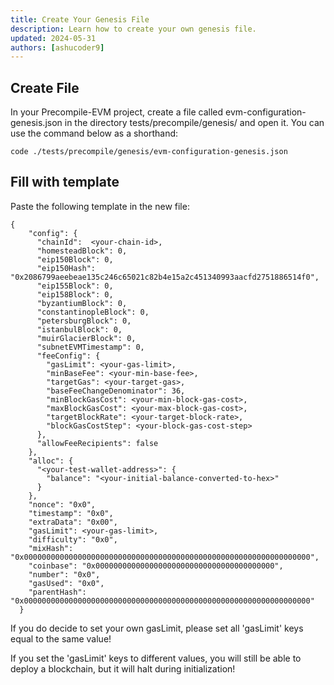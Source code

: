 ```yaml
---
title: Create Your Genesis File
description: Learn how to create your own genesis file.
updated: 2024-05-31
authors: [ashucoder9]
---
```



## Create File

In your Precompile-EVM project, create a file called evm-configuration-genesis.json in the directory tests/precompile/genesis/ and open it. You can use the command below as a shorthand:

```code ./tests/precompile/genesis/evm-configuration-genesis.json```

## Fill with template

Paste the following template in the new file:

```
{
    "config": {
      "chainId":  <your-chain-id>,
      "homesteadBlock": 0,
      "eip150Block": 0,
      "eip150Hash": "0x2086799aeebeae135c246c65021c82b4e15a2c451340993aacfd2751886514f0",
      "eip155Block": 0,
      "eip158Block": 0,
      "byzantiumBlock": 0,
      "constantinopleBlock": 0,
      "petersburgBlock": 0,
      "istanbulBlock": 0,
      "muirGlacierBlock": 0,
      "subnetEVMTimestamp": 0,
      "feeConfig": {
        "gasLimit": <your-gas-limit>,
        "minBaseFee": <your-min-base-fee>,
        "targetGas": <your-target-gas>,
        "baseFeeChangeDenominator": 36,
        "minBlockGasCost": <your-min-block-gas-cost>,
        "maxBlockGasCost": <your-max-block-gas-cost>,
        "targetBlockRate": <your-target-block-rate>,
        "blockGasCostStep": <your-block-gas-cost-step>
      },
      "allowFeeRecipients": false
    },
    "alloc": {
      "<your-test-wallet-address>": {
        "balance": "<your-initial-balance-converted-to-hex>"
      }
    },
    "nonce": "0x0",
    "timestamp": "0x0",
    "extraData": "0x00",
    "gasLimit": <your-gas-limit>,
    "difficulty": "0x0",
    "mixHash": "0x0000000000000000000000000000000000000000000000000000000000000000",
    "coinbase": "0x0000000000000000000000000000000000000000",
    "number": "0x0",
    "gasUsed": "0x0",
    "parentHash": "0x0000000000000000000000000000000000000000000000000000000000000000"
  }
```

<Callout title="Warning Regarding gasLimit" type="warn">
If you do decide to set your own gasLimit, please set all 'gasLimit' keys equal to the same value! 

If you set the 'gasLimit' keys to different values, you will still be able to deploy a blockchain, but it will halt during initialization!
</Callout>